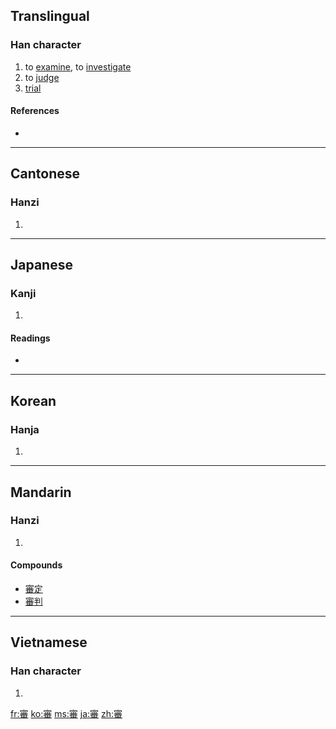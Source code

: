 {{also|审}}
==Translingual==

===Han character===
{{Han char|rn=40|rad=宀|as=12|sn=15|four=3060<sub>9</sub>|canj=十竹木田 (JHDW)|ids=⿱[[宀]][[番]]}}

# to [[examine]], to [[investigate]]
# to [[judge]]
# [[trial]]

====References====
* {{Han ref|kx=0291.220|dkj=07316|dj=0577.210|hdz=20954.050|uh=5BE9|ud=23529|bh=BC66|bd=48230}}

----

==Cantonese==

===Hanzi===
{{yue-hanzi|jyut=|y=sam2|sim=审}}

# {{defn|Cantonese|sort=宀12}}

----

==Japanese==

===Kanji===
{{ja-kanji|grade=c|rs=宀12}}

# {{defn|Japanese}}

====Readings====
* {{ja-readings|on=[[しん]] (shin)|kun=[[つまびらか]] (tsumabiraka)}}

----

==Korean==

===Hanja===
{{ko-hanja|hangeul=심|rv=sim|mr=sim}}

# {{defn|Korean|sort=宀12}}

----

==Mandarin==

===Hanzi===
{{cmn-hanzi|sim=审|pin=[[shěn]] ([[shen3]])|wg=shen<sup>3</sup>}}

# {{defn|Mandarin|sort=宀12}}

====Compounds====
* [[審定]]
*[[審判]]
----

==Vietnamese==

===Han character===
{{vi-hantu|[[thẩm]], [[săm]], [[sẩm]], [[thắm]], [[thẳm]], [[thấm]], [[thủm]], [[thẫm]]|rs=宀12}}

# {{defn|Vietnamese|sort=宀12}}

[[fr:審]]
[[ko:審]]
[[ms:審]]
[[ja:審]]
[[zh:審]]